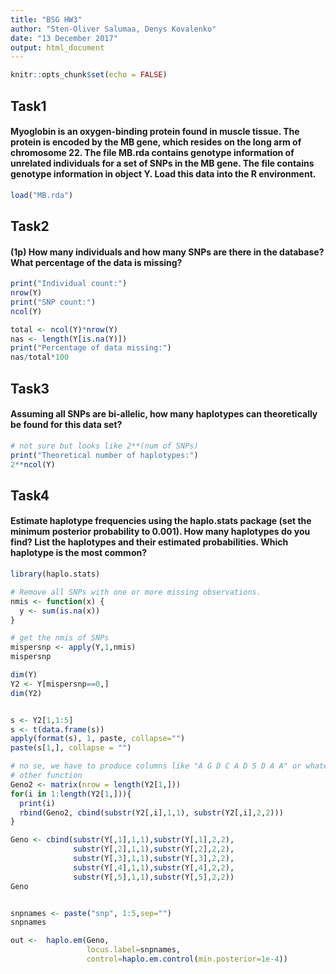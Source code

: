```yaml
---
title: "BSG HW3"
author: "Sten-Oliver Salumaa, Denys Kovalenko"
date: "13 December 2017"
output: html_document
---
```


```r
knitr::opts_chunk$set(echo = FALSE)
```

## Task1
#### Myoglobin is an oxygen-binding protein found in muscle tissue. The protein is encoded by the MB gene, which resides on the long arm of chromosome 22. The file MB.rda contains genotype information of unrelated individuals for a set of SNPs in the MB gene. The file contains genotype information in object Y. Load this data into the R environment.

```r
load("MB.rda")
```


## Task2
####  (1p) How many individuals and how many SNPs are there in the database? What percentage of the data is missing? 

```r
print("Individual count:")
nrow(Y)
print("SNP count:")
ncol(Y)

total <- ncol(Y)*nrow(Y)
nas <- length(Y[is.na(Y)])
print("Percentage of data missing:")
nas/total*100
```


## Task3
#### Assuming all SNPs are bi-allelic, how many haplotypes can theoretically be found for this data set?

```r
# not sure but looks like 2**(num of SNPs)
print("Theoretical number of haplotypes:")
2**ncol(Y)
```

## Task4
#### Estimate haplotype frequencies using the haplo.stats package (set the minimum posterior probability to 0.001). How many haplotypes do you find? List the haplotypes and their estimated probabilities. Which haplotype is the most common?

```r
library(haplo.stats)

# Remove all SNPs with one or more missing observations.
nmis <- function(x) {
  y <- sum(is.na(x))
}

# get the nmis of SNPs
mispersnp <- apply(Y,1,nmis)
mispersnp

dim(Y)
Y2 <- Y[mispersnp==0,]
dim(Y2)


s <- Y2[1,1:5]
s <- t(data.frame(s))
apply(format(s), 1, paste, collapse="")
paste(s[1,], collapse = "")

# no se, we have to produce columns like "A G D C A D S D A A" or whatever and thed we can use the 
# other function
Geno2 <- matrix(nrow = length(Y2[1,]))
for(i in 1:length(Y2[1,])){
  print(i)
  rbind(Geno2, cbind(substr(Y2[,i],1,1), substr(Y2[,i],2,2)))
}

Geno <- cbind(substr(Y[,1],1,1),substr(Y[,1],2,2),
              substr(Y[,2],1,1),substr(Y[,2],2,2),
              substr(Y[,3],1,1),substr(Y[,3],2,2),
              substr(Y[,4],1,1),substr(Y[,4],2,2),
              substr(Y[,5],1,1),substr(Y[,5],2,2))
Geno


snpnames <- paste("snp", 1:5,sep="")
snpnames

out <-  haplo.em(Geno,
                 locus.label=snpnames,
                 control=haplo.em.control(min.posterior=1e-4))






```


```r


```

```r


```


```r


```


```r


```
